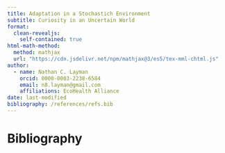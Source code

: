 ```yaml
---
title: Adaptation in a Stochastich Environment
subtitle: Curiosity in an Uncertain World
format:
  clean-revealjs:
    self-contained: true
html-math-method:
  method: mathjax
  url: "https://cdn.jsdelivr.net/npm/mathjax@3/es5/tex-mml-chtml.js"
author:
  - name: Nathan C. Layman
    orcid: 0000-0003-2238-6584
    email: n8.layman@gmail.com
    affiliations: EcoHealth Alliance
date: last-modified
bibliography: /references/refs.bib
---
```


# Bibliography

::: {#refs}
:::

